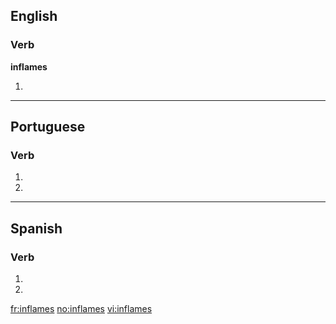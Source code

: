 ==English==

===Verb===
'''inflames'''

# {{third-person singular of|[[inflame]]}}

----

==Portuguese==

===Verb===
{{pt-verb form}}

# {{pt-verb form of|[[inflamar]]|ar|subjunctive|present|singular|second}}
# {{pt-verb form of|[[inflamar]]|ar|imperative|negative|singular|second}}

----

==Spanish==

===Verb===
{{es-verb-form|inflamar}}

# {{es-verb form of|ending=ar|mood=imperative|sense=negative|pers=2|formal=no|number=singular|[[inflamar]]}}
# {{es-verb form of|ending=ar|mood=subjunctive|tense=present|pers=2|formal=no|number=singular|[[inflamar]]}}

[[fr:inflames]]
[[no:inflames]]
[[vi:inflames]]
